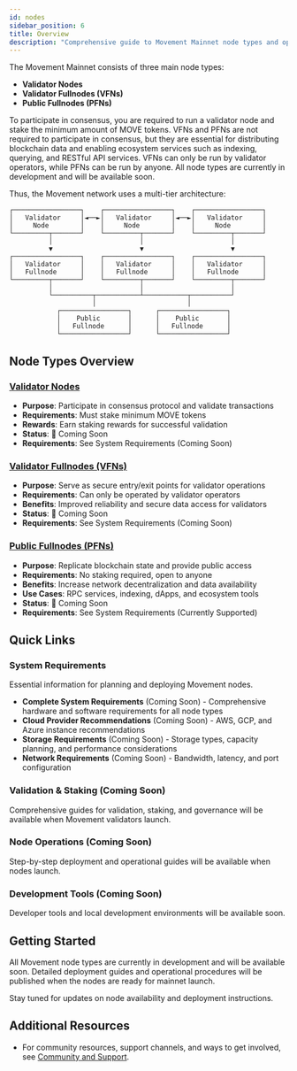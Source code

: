 ```yaml
---
id: nodes
sidebar_position: 6
title: Overview
description: "Comprehensive guide to Movement Mainnet node types and operations"
---
```



The Movement Mainnet consists of three main node types: 

- **Validator Nodes**
- **Validator Fullnodes (VFNs)**
- **Public Fullnodes (PFNs)**

To participate in consensus, you are required to run a validator node and stake the minimum amount of MOVE tokens. VFNs and PFNs are not required to participate in consensus, but they are essential for distributing blockchain data and enabling ecosystem services such as indexing, querying, and RESTful API services.
VFNs can only be run by validator operators, while PFNs can be run by anyone. All node types are currently in development and will be available soon.


Thus, the Movement network uses a multi-tier architecture:

```
┌─────────────────┐    ┌─────────────────┐    ┌─────────────────┐
│   Validator     │◄──►│   Validator     │◄──►│   Validator     │
│     Node        │    │     Node        │    │     Node        │
└─────────┬───────┘    └─────────┬───────┘    └─────────┬───────┘
          │                      │                      │
          ▼                      ▼                      ▼
┌─────────────────┐    ┌─────────────────┐    ┌─────────────────┐
│   Validator     │    │   Validator     │    │   Validator     │
│   Fullnode      │    │   Fullnode      │    │   Fullnode      │
└─────────┬───────┘    └─────────┬───────┘    └─────────┬───────┘
          │                      │                      │
          └──────────┬───────────┴───────────┬──────────┘
                     │                       │
            ┌─────────────────┐      ┌─────────────────┐  
            │    Public       │      │    Public       │   
            │   Fullnode      │      │   Fullnode      │   
            └─────────────────┘      └─────────────────┘ 
```

## Node Types Overview

### [Validator Nodes](/general/nodes/validator-node)
- **Purpose**: Participate in consensus protocol and validate transactions
- **Requirements**: Must stake minimum MOVE tokens
- **Rewards**: Earn staking rewards for successful validation
- **Status**: 🚧 Coming Soon
- **Requirements**: See System Requirements (Coming Soon)

### [Validator Fullnodes (VFNs)](/general/nodes/validator-node/validator-fullnode)
- **Purpose**: Serve as secure entry/exit points for validator operations
- **Requirements**: Can only be operated by validator operators
- **Benefits**: Improved reliability and secure data access for validators
- **Status**: 🚧 Coming Soon
- **Requirements**: See System Requirements (Coming Soon)

### [Public Fullnodes (PFNs)](/general/nodes/full-node)
- **Purpose**: Replicate blockchain state and provide public access
- **Requirements**: No staking required, open to anyone
- **Benefits**: Increase network decentralization and data availability
- **Use Cases**: RPC services, indexing, dApps, and ecosystem tools
- **Status**: 🚧 Coming Soon
- **Requirements**: See System Requirements (Currently Supported)

## Quick Links

### System Requirements
Essential information for planning and deploying Movement nodes.

- **Complete System Requirements** (Coming Soon) - Comprehensive hardware and software requirements for all node types
- **Cloud Provider Recommendations** (Coming Soon) - AWS, GCP, and Azure instance recommendations
- **Storage Requirements** (Coming Soon) - Storage types, capacity planning, and performance considerations
- **Network Requirements** (Coming Soon) - Bandwidth, latency, and port configuration

### Validation & Staking (Coming Soon)
Comprehensive guides for validation, staking, and governance will be available when Movement validators launch.

### Node Operations (Coming Soon)
Step-by-step deployment and operational guides will be available when nodes launch.

### Development Tools (Coming Soon)
Developer tools and local development environments will be available soon.

## Getting Started

All Movement node types are currently in development and will be available soon. Detailed deployment guides and operational procedures will be published when the nodes are ready for mainnet launch.

Stay tuned for updates on node availability and deployment instructions.



## Additional Resources

- For community resources, support channels, and ways to get involved, see [Community and Support](/general/usingmovement/community-support).
